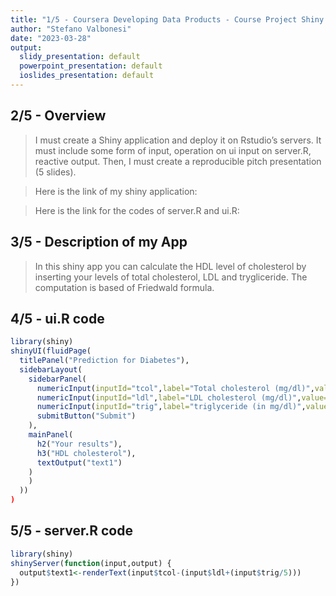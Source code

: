 ---
title: "1/5 - Coursera Developing Data Products - Course Project Shiny Application and Reproducible Pitch"
author: "Stefano Valbonesi"
date: "2023-03-28"
output:
  slidy_presentation: default
  powerpoint_presentation: default
  ioslides_presentation: default
---

## 2/5 - Overview

> I must create a Shiny application and deploy it on Rstudio's servers.
It must include some form of input, operation on ui input on server.R, reactive output.
Then, I must create a reproducible pitch presentation (5 slides).

> Here is the link of my shiny application:

> Here is the link for the codes of server.R and ui.R:

## 3/5 - Description of my App

> In this shiny app you can calculate the HDL level of cholesterol
by inserting your levels of total cholesterol, LDL and trygliceride.
The computation is based of Friedwald formula.

## 4/5 - ui.R code

```{r, eval=FALSE}
library(shiny)
shinyUI(fluidPage(
  titlePanel("Prediction for Diabetes"),
  sidebarLayout(
    sidebarPanel(
      numericInput(inputId="tcol",label="Total cholesterol (mg/dl)",value=80,min=30,max=1000,step=1),
      numericInput(inputId="ldl",label="LDL cholesterol (mg/dl)",value=80,min=30,max=1000,step=1),
      numericInput(inputId="trig",label="triglyceride (in mg/dl)",value=80,min=30,max=1000,step=1),
      submitButton("Submit")
    ),
    mainPanel(
      h2("Your results"),
      h3("HDL cholesterol"),
      textOutput("text1")
    )
    )
  ))
)
```

## 5/5 - server.R code

```{r, eval=FALSE}
library(shiny)
shinyServer(function(input,output) {
  output$text1<-renderText(input$tcol-(input$ldl+(input$trig/5)))
})
```
